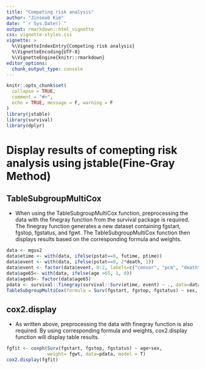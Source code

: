 ```yaml
---
title: "Competing risk analysis"
author: "Jinseob Kim"
date: "`r Sys.Date()`"
output: rmarkdown::html_vignette
css: vignette-styles.css
vignette: >
  %\VignetteIndexEntry{Competing risk analysis}
  %\VignetteEncoding{UTF-8}
  %\VignetteEngine{knitr::rmarkdown}
editor_options: 
  chunk_output_type: console
---
```


```r
knitr::opts_chunk$set(
  collapse = TRUE,
  comment = "#>",
  echo = TRUE, message = F, warning = F
)
library(jstable)
library(survival)
library(dplyr)
```

# Display results of comepting risk analysis using jstable(Fine-Gray Method)

## TableSubgroupMultiCox
- When using the TableSubgroupMultiCox function, preprocessing the data with the finegray function from the survival package is required. The finegray function generates a new dataset containing fgstart, fgstop, fgstatus, and fgwt. The TableSubgroupMultiCox function then displays results based on the corresponding formula and weights.
```r
data <- mgus2
data$etime <- with(data, ifelse(pstat==0, futime, ptime))
data$event <- with(data, ifelse(pstat==0, 2*death, 1))
data$event <- factor(data$event, 0:2, labels=c("censor", "pcm", "death"))
data$age65<- with(data, ifelse(age >65, 1, 0))
data$age65<- factor(data$age65)
pdata <- survival::finegray(survival::Surv(etime, event) ~ ., data=data)
TableSubgroupMultiCox(formula = Surv(fgstart, fgstop, fgstatus) ~ sex, data = pdata, var_cov = 'age',  weights = 'fgwt', var_subgroups =  c('age65'))
```

## cox2.display
- As written above, preprocessing the data with finegray function is also required. By using corresponding formula and weights, cox2.display function will display table results. 
```r
fgfit <- coxph(Surv(fgstart, fgstop, fgstatus) ~ age+sex,
               weight= fgwt, data=pdata, model = T)
cox2.display(fgfit)
```

